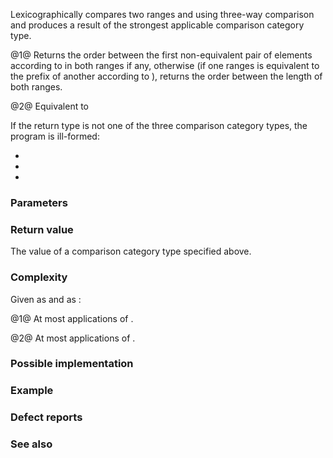 {{cpp/title|lexicographical_compare_three_way}}
{{cpp/algorithm/navbar}}
{{dcl begin}}
{{dcl header|algorithm}}
{{dcl|since=c++20|num=1|
template&lt; class InputIt1, class InputIt2, class Cmp &gt;
constexpr auto lexicographical_compare_three_way
    ( InputIt1 first1, InputIt1 last1, InputIt2 first2, InputIt2 last2,
      Cmp comp ) -&gt; decltype(comp(*first1, *first2));
}}
{{dcl|since=c++20|num=2|
template&lt; class InputIt1, class InputIt2 &gt;
constexpr auto lexicographical_compare_three_way
    ( InputIt1 first1, InputIt1 last1, InputIt2 first2, InputIt2 last2 );
}}
{{dcl end}}

Lexicographically compares two ranges {{range|first1|last1}} and {{range|first2|last2}} using three-way comparison and produces a result of the strongest applicable comparison category type.

@1@ Returns the order between the first non-equivalent pair of elements according to {{c|comp}} in both ranges if any, otherwise (if one ranges is equivalent to the prefix of another according to {{c|comp}}), returns the order between the length of both ranges.

@2@ Equivalent to {{c multi|return std::lexicographical_compare_three_way(|    first1, last1, first2, last2, std::compare_three_way());}}

If the return type is not one of the three comparison category types, the program is ill-formed:
* {{ltt std|cpp/utility/compare/strong_ordering}}
* {{ltt std|cpp/utility/compare/weak_ordering}}
* {{ltt std|cpp/utility/compare/partial_ordering}}

===Parameters===
{{par begin}}
{{par|first1, last1|the first range of elements to examine}}
{{par|first2, last2|the second range of elements to examine}}
{{par|comp|a function object}}
{{par hreq}}
{{par req named|InputIt1, InputIt2|InputIterator}}
{{par end}}

===Return value===
The value of a comparison category type specified above.

===Complexity===
Given {{mathjax-or|\(\scriptsize N_1\)|N{{su|b=1}}}} as {{c|std::distance(first1, last1)}} and {{mathjax-or|\(\scriptsize N_2\)|N{{su|b=2}}}} as {{c|std::distance(first2, last2)}}:

@1@ At most {{mathjax-or|\(\scriptsize \min(N_1,N_2)\)|min({{su|b=1}},N{{su|b=2}})}} applications of {{c|comp}}.

@2@ At most {{mathjax-or|\(\scriptsize \min(N_1,N_2)\)|min(N{{su|b=1}},N{{su|b=2}})}} applications of {{c|std::compare_three_way()}}.

===Possible implementation===
{{eq fun|1=
template&lt;class I1, class I2, class Cmp&gt;
constexpr auto lexicographical_compare_three_way(I1 f1, I1 l1, I2 f2, I2 l2, Cmp comp)
    -&gt; decltype(comp(*f1, *f2))
{
    using ret_t = decltype(comp(*f1, *f2));
    static_assert(std::disjunction_v&lt;
                      std::is_same&lt;ret_t, std::strong_ordering&gt;,
                      std::is_same&lt;ret_t, std::weak_ordering&gt;,
                      std::is_same&lt;ret_t, std::partial_ordering&gt;&gt;,
                  "The return type must be a comparison category type.");
    
    bool exhaust1 = (f1 == l1);
    bool exhaust2 = (f2 == l2);
    for (; !exhaust1 &amp;&amp; !exhaust2; exhaust1 = (++f1 == l1), exhaust2 = (++f2 == l2))
        if (auto c = comp(*f1, *f2); c != 0)
            return c;
    
    return !exhaust1 ? std::strong_ordering::greater:
           !exhaust2 ? std::strong_ordering::less:
                       std::strong_ordering::equal;
}
}}

===Example===
{{example
|code=
#include &lt;algorithm&gt;
#include &lt;cctype&gt;
#include &lt;compare&gt;
#include &lt;iomanip&gt;
#include &lt;iostream&gt;
#include &lt;string_view&gt;
#include &lt;utility&gt;

using namespace std::literals;

void show_result(std::string_view s1, std::string_view s2, std::strong_ordering o)
{
    std::cout &lt;&lt; std::quoted(s1) &lt;&lt; " is ";
    std::is_lt(o) ? std::cout &lt;&lt; "less than ":
    std::is_gt(o) ? std::cout &lt;&lt; "greater than ":
                    std::cout &lt;&lt; "equal to ";
    std::cout &lt;&lt; std::quoted(s2) &lt;&lt; '\n';
}

std::strong_ordering cmp_icase(unsigned char x, unsigned char y)
{
    return std::toupper(x) &lt;=&gt; std::toupper(y);
};
    
int main()
{
    for (const auto&amp; [s1, s2] :
    {
        std::pair{"one"sv, "ONE"sv}, {"two"sv, "four"sv}, {"three"sv, "two"sv}
    })
    {
        const auto res = std::lexicographical_compare_three_way(
            s1.cbegin(), s1.cend(), s2.cbegin(), s2.cend(), cmp_icase);
        show_result(s1, s2, res);
    }
}
|output=
"one" is equal to "ONE"
"two" is greater than "four"
"three" is less than "two"
}}

===Defect reports===
{{dr list begin}}
{{dr list item|wg=lwg|dr=3410|std=C++20|before=extraneous comparisons between iterators were required|after=such requirement removed}}
{{dr list end}}

===See also===
{{dsc begin}}
{{dsc inc|cpp/algorithm/dsc lexicographical_compare}}
{{dsc inc|cpp/utility/compare/dsc compare_three_way}}
{{dsc inc|cpp/algorithm/ranges/dsc lexicographical_compare}}
{{dsc end}}

{{langlinks|es|ja|ru|zh}}